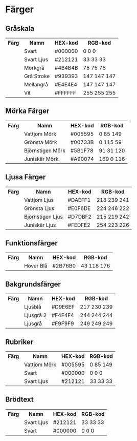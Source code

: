 
<Meta title="Identitet/Färger" />

# Färger

## Gråskala

<table>
  <tr>
    <th>Färg</th>
    <th>Namn</th>
    <th>HEX-kod</th>
    <th>RGB-kod</th>
  </tr>
  <tr>
    <td style={{ backgroundColor: '#000000' }}></td>
    <td>Svart</td>
    <td>#000000</td>
    <td>0 0 0</td>
  </tr>
  <tr>
    <td style={{ backgroundColor: '#212121' }}></td>
    <td>Svart Ljus</td>
    <td>#212121</td>
    <td>33 33 33</td>
  </tr>
  <tr>
    <td style={{ backgroundColor: '#4B4B4B' }}></td>
    <td>Mörkgrå</td>
    <td>#4B4B4B</td>
    <td>75 75 75</td>
  </tr>
  <tr>
    <td style={{ backgroundColor: '#939393' }}></td>
    <td>Grå Stroke</td>
    <td>#939393</td>
    <td>147 147 147</td>
  </tr>
  <tr>
    <td style={{ backgroundColor: '#E4E4E4' }}></td>
    <td>Mellangrå</td>
    <td>#E4E4E4</td>
    <td>147 147 147</td>
  </tr>
  <tr>
    <td style={{ backgroundColor: '#FFFFFF' }}></td>
    <td>Vit</td>
    <td>#FFFFFF</td>
    <td>255 255 255</td>
  </tr>
</table>

## Mörka Färger

<table>
  <tr>
    <th>Färg</th>
    <th>Namn</th>
    <th>HEX-kod</th>
    <th>RGB-kod</th>
  </tr>
  <tr>
    <td style={{ backgroundColor: '#005595' }}></td>
    <td>Vattjom Mörk</td>
    <td>#005595</td>
    <td>0 85 149</td>
  </tr>
  <tr>
    <td style={{ backgroundColor: '#00733B' }}></td>
    <td>Grönsta Mörk</td>
    <td>#00733B</td>
    <td>0 115 59</td>
  </tr>
  <tr>
    <td style={{ backgroundColor: '#5B1F78' }}></td>
    <td>Björnstigen Mörk</td>
    <td>#5B1F78</td>
    <td>91 31 120</td>
  </tr>
  <tr>
    <td style={{ backgroundColor: '#A90074' }}></td>
    <td>Juniskär Mörk</td>
    <td>#A90074</td>
    <td>169 0 116</td>
  </tr>
</table>

## Ljusa Färger

<table>
  <tr>
    <th>Färg</th>
    <th>Namn</th>
    <th>HEX-kod</th>
    <th>RGB-kod</th>
  </tr>
  <tr>
    <td style={{ backgroundColor: '#DAEFF1' }}></td>
    <td>Vattjom Ljus</td>
    <td>#DAEFF1</td>
    <td>218 239 241</td>
  </tr>
  <tr>
    <td style={{ backgroundColor: '#E0F6DE' }}></td>
    <td>Grönsta Ljus</td>
    <td>#E0F6DE</td>
    <td>224 246 222</td>
  </tr>
  <tr>
    <td style={{ backgroundColor: '#D7DBF2' }}></td>
    <td>Björnstigen Ljus</td>
    <td>#D7DBF2</td>
    <td>215 219 242</td>
  </tr>
  <tr>
    <td style={{ backgroundColor: '#FEDFE2' }}></td>
    <td>Juniskär Ljus</td>
    <td>#FEDFE2</td>
    <td>254 223 226</td>
  </tr>
</table>

## Funktionsfärger

<table>
  <tr>
    <th>Färg</th>
    <th>Namn</th>
    <th>HEX-kod</th>
    <th>RGB-kod</th>
  </tr>
  <tr>
    <td style={{ backgroundColor: '#2B76B0' }}></td>
    <td>Hover Blå</td>
    <td>#2B76B0</td>
    <td>43 118 176</td>
  </tr>
</table>

## Bakgrundsfärger

<table>
  <tr>
    <th>Färg</th>
    <th>Namn</th>
    <th>HEX-kod</th>
    <th>RGB-kod</th>
  </tr>
  <tr>
    <td style={{ backgroundColor: '#D9E6EF' }}></td>
    <td>Ljusblå</td>
    <td>#D9E6EF</td>
    <td>217 230 239</td>
  </tr>
  <tr>
    <td style={{ backgroundColor: '#F4F4F4' }}></td>
    <td>Ljusgrå 2</td>
    <td>#F4F4F4</td>
    <td>244 244 244</td>
  </tr>
  <tr>
    <td style={{ backgroundColor: '#F9F9F9' }}></td>
    <td>Ljusgrå</td>
    <td>#F9F9F9</td>
    <td>249 249 249</td>
  </tr>
</table>

## Rubriker

<table>
  <tr>
    <th>Färg</th>
    <th>Namn</th>
    <th>HEX-kod</th>
    <th>RGB-kod</th>
  </tr>
  <tr>
    <td style={{ backgroundColor: '#005595' }}></td>
    <td>Vattjom Mörk</td>
    <td>#005595</td>
    <td>0 85 149</td>
  </tr>
  <tr>
    <td style={{ backgroundColor: '#000000' }}></td>
    <td>Svart</td>
    <td>#000000</td>
    <td>0 0 0</td>
  </tr>
  <tr>
    <td style={{ backgroundColor: '#212121' }}></td>
    <td>Svart Ljus</td>
    <td>#212121</td>
    <td>33 33 33</td>
  </tr>
</table>

## Brödtext

<table>
  <tr>
    <th>Färg</th>
    <th>Namn</th>
    <th>HEX-kod</th>
    <th>RGB-kod</th>
  </tr>
  <tr>
    <td style={{ backgroundColor: '#212121' }}></td>
    <td>Svart Ljus</td>
    <td>#212121</td>
    <td>33 33 33</td>
  </tr>
  <tr>
    <td style={{ backgroundColor: '#000000' }}></td>
    <td>Svart</td>
    <td>#000000</td>
    <td>0 0 0</td>
  </tr>
</table>
